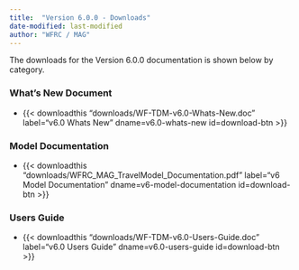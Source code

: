 ```yaml
---
title:  "Version 6.0.0 - Downloads"
date-modified: last-modified
author: "WFRC / MAG"
---
```


The downloads for the Version 6.0.0 documentation is shown below by category.

### What's New Document

 - {{< downloadthis "downloads/WF-TDM-v6.0-Whats-New.doc"
label="v6.0 Whats New" dname=v6.0-whats-new id=download-btn >}}

### Model Documentation

 - {{< downloadthis "downloads/WFRC_MAG_TravelModel_Documentation.pdf"
label="v6 Model Documentation" dname=v6-model-documentation id=download-btn >}}

### Users Guide

- {{< downloadthis "downloads/WF-TDM-v6.0-Users-Guide.doc" 
label="v6.0 Users Guide" dname=v6.0-users-guide id=download-btn >}}


